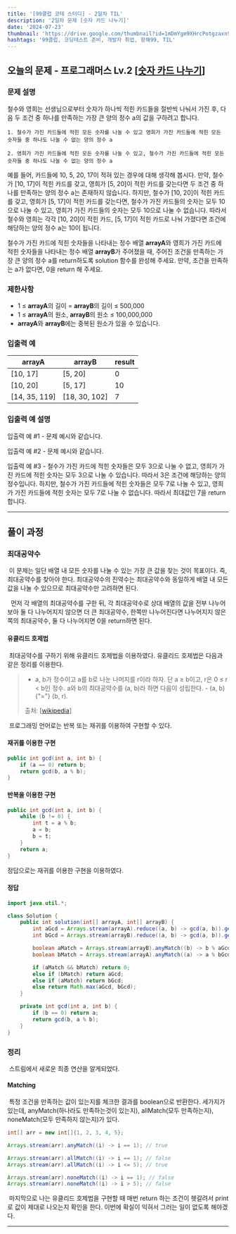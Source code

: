 ```yaml
---
title: '[99클럽 코테 스터디] - 2일차 TIL'
description: '2일차 문제 [숫자 카드 나누기]'
date: '2024-07-23'
thumbnail: 'https://drive.google.com/thumbnail?id=1mDmYgm9XHrcPotgzaxnSPRSrteq3nNHv&sz=w1000'
hashtags: '99클럽, 코딩테스트 준비, 개발자 취업, 항해99, TIL'
---
```


## 오늘의 문제 - 프로그래머스 Lv.2 [<a href="https://school.programmers.co.kr/learn/courses/30/lessons/135807" target="_blank" className="a-mdx">숫자 카드 나누기</a>]

### 문제 설명

철수와 영희는 선생님으로부터 숫자가 하나씩 적힌 카드들을 절반씩 나눠서 가진 후, 다음 두 조건 중 하나를 만족하는 가장 큰 양의 정수 a의 값을 구하려고 합니다.

    1. 철수가 가진 카드들에 적힌 모든 숫자를 나눌 수 있고 영희가 가진 카드들에 적힌 모든 숫자들 중 하나도 나눌 수 없는 양의 정수 a

    2. 영희가 가진 카드들에 적힌 모든 숫자를 나눌 수 있고, 철수가 가진 카드들에 적힌 모든 숫자들 중 하나도 나눌 수 없는 양의 정수 a

예를 들어, 카드들에 10, 5, 20, 17이 적혀 있는 경우에 대해 생각해 봅시다. 만약, 철수가 [10, 17]이 적힌 카드를 갖고, 영희가 [5, 20]이 적힌 카드를 갖는다면 두 조건 중 하나를 만족하는 양의 정수 a는 존재하지 않습니다. 하지만, 철수가 [10, 20]이 적힌 카드를 갖고, 영희가 [5, 17]이 적힌 카드를 갖는다면, 철수가 가진 카드들의 숫자는 모두 10으로 나눌 수 있고, 영희가 가진 카드들의 숫자는 모두 10으로 나눌 수 없습니다. 따라서 철수와 영희는 각각 [10, 20]이 적힌 카드, [5, 17]이 적힌 카드로 나눠 가졌다면 조건에 해당하는 양의 정수 a는 10이 됩니다.

철수가 가진 카드에 적힌 숫자들을 나타내는 정수 배열 **arrayA**와 영희가 가진 카드에 적힌 숫자들을 나타내는 정수 배열 **arrayB**가 주어졌을 때, 주어진 조건을 만족하는 가장 큰 양의 정수 a를 return하도록 solution 함수를 완성해 주세요. 만약, 조건을 만족하는 a가 없다면, 0을 return 해 주세요.

### 제한사항

- 1 ≤ **arrayA**의 길이 = **arrayB**의 길이 ≤ 500,000
- 1 ≤ **arrayA**의 원소, **arrayB**의 원소 ≤ 100,000,000
- **arrayA**와 **arrayB**에는 중복된 원소가 있을 수 있습니다.

### 입출력 예

| arrayA | arrayB | result |
|-|-|-|
|[10, 17]|[5, 20]|0|
|[10, 20]|[5, 17]|10|
|[14, 35, 119]|[18, 30, 102]|7|

### 입출력 예 설명

입출력 예 #1
    - 문제 예시와 같습니다.

입출력 예 #2
    - 문제 예시와 같습니다.

입출력 예 #3
    - 철수가 가진 카드에 적힌 숫자들은 모두 3으로 나눌 수 없고, 영희가 가진 카드에 적힌 숫자는 모두 3으로 나눌 수 있습니다. 따라서 3은 조건에 해당하는 양의 정수입니다. 하지만, 철수가 가진 카드들에 적힌 숫자들은 모두 7로 나눌 수 있고, 영희가 가진 카드들에 적힌 숫자는 모두 7로 나눌 수 없습니다. 따라서 최대값인 7을 return 합니다.

---

## 풀이 과정

### 최대공약수

&nbsp;이 문제는 일단 배열 내 모든 숫자를 나눌 수 있는 가장 큰 값을 찾는 것이 목표이다. 즉, 최대공약수를 찾아야 한다. 최대공약수의 진약수는 최대공약수와 동일하게 배열 내 모든 값을 나눌 수 있으므로 최대공약수만 고려하면 된다.

&nbsp; 먼저 각 배열의 최대공약수를 구한 뒤, 각 최대공약수로 상대 배열의 값을 전부 나누어 보아 둘 다 나누어지지 않으면 더 큰 최대공약수, 한쪽만 나누어진다면 나누어지지 않은 쪽의 최대공약수, 둘 다 나누어지면 0을 return하면 된다.

#### 유클리드 호제법

&nbsp;최대공약수를 구하기 위해 유클리드 호제법을 이용하였다. 유클리드 호제법은 다음과 같은 정리를 이용한다.

> - a, b가 정수이고 a를 b로 나눈 나머지를 r이라 하자. 단 a ≥ b이고, r은 0 ≤ r < b인 정수.
    a와 b의 최대공약수를 (a, b)라 하면 다음이 성립한다.
>       - (a, b) {"="} (b, r).
>
> <span className="text-sm text-text dark:text-text-dark">출처: [<a href="https://ko.wikipedia.org/wiki/유클리드_호제법" target="_blank" className="a-mdx">wikipedia</a>]</span>

&nbsp;프로그래밍 언어로는 반복 또는 재귀를 이용하여 구현할 수 있다.

#### 재귀를 이용한 구현

```java
public int gcd(int a, int b) {
    if (a == 0) return b;
    return gcd(b, a % b);
}
```

#### 반복을 이용한 구현

```java
public int gcd(int a, int b) {
    while (b != 0) {
        int t = a % b;
        a = b;
        b = t;
    }
    return a;
}
```

정답으로는 재귀를 이용한 구현을 이용하였다.

#### 정답

```java
import java.util.*;

class Solution {
    public int solution(int[] arrayA, int[] arrayB) {
        int aGcd = Arrays.stream(arrayA).reduce((a, b) -> gcd(a, b)).getAsInt();
        int bGcd = Arrays.stream(arrayB).reduce((a, b) -> gcd(a, b)).getAsInt();

        boolean aMatch = Arrays.stream(arrayB).anyMatch((b) -> b % aGcd == 0);
        boolean bMatch = Arrays.stream(arrayA).anyMatch((a) -> a % bGcd == 0);

        if (aMatch && bMatch) return 0;
        else if (bMatch) return aGcd;
        else if (aMatch) return bGcd;
        else return Math.max(aGcd, bGcd);
    }

    private int gcd(int a, int b) {
        if (b == 0) return a;
        return gcd(b, a % b);
    }
}
```

### 정리

&nbsp;스트림에서 새로운 최종 연산을 알게되었다.

#### Matching

&nbsp;특정 조건을 만족하는 값이 있는지를 체크한 결과를 boolean으로 반환한다. 세가지가 있는데, anyMatch(하나라도 만족하는것이 있는지), allMatch(모두 만족하는지), noneMatch(모두 만족하지 않는지)가 있다.

```java
int[] arr = new int[]{1, 2, 3, 4, 5};

Arrays.stream(arr).anyMatch((i) -> i == 1); // true

Arrays.stream(arr).allMatch((i) -> i == 1); // false
Arrays.stream(arr).allMatch((i) -> i <= 5); // true

Arrays.stream(arr).noneMatch((i) -> i == 1); // false
Arrays.stream(arr).noneMatch((i) -> i > 5); // false
```

&nbsp;마지막으로 나는 유클리드 호제법을 구현할 때 매번 return 하는 조건이 헷갈려서 print로 값이 제대로 나오는지 확인을 한다. 이번에 확실이 익혀서 그러는 일이 없도록 해야겠다.

---

